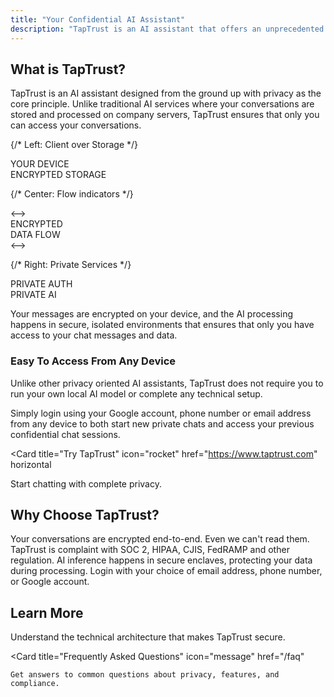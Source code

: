 ```yaml
---
title: "Your Confidential AI Assistant"
description: "TapTrust is an AI assistant that offers an unprecedented level of privacy."
---
```


## What is TapTrust?

TapTrust is an AI assistant designed from the ground up with privacy as the core principle. Unlike traditional AI services where your conversations are stored and processed on company servers, TapTrust ensures that only you can access your conversations.

<div style={{
  position: 'relative',
  width: '100%',
  height: '140px',
  display: 'flex',
  alignItems: 'center',
  justifyContent: 'space-between',
  padding: '20px 40px',
  marginBottom: '32px',
  marginTop: '32px',
  background: 'linear-gradient(135deg, #f8fafc 0%, #e2e8f0 100%)',
  borderRadius: '16px',
  border: '1px solid #e2e8f0'
}}>
  
  {/* Left: Client over Storage */}
  <div style={{ display: 'flex', flexDirection: 'column', alignItems: 'center', gap: '16px' }}>
    <div style={{
      width: '110px',
      height: '50px',
      display: 'flex',
      alignItems: 'center',
      justifyContent: 'center',
      backgroundColor: '#4B5563',
      color: 'white',
      fontWeight: 'bold',
      fontSize: '13px',
      borderRadius: '12px',
      border: '3px solid #6B7280',
      boxShadow: '0 8px 25px rgba(75, 85, 99, 0.4)',
      transform: 'scale(1)',
      transition: 'transform 0.3s ease'
    }}>
      YOUR DEVICE
    </div>
    <div style={{
      width: '110px',
      height: '45px',
      display: 'flex',
      alignItems: 'center',
      justifyContent: 'center',
      backgroundColor: '#374151',
      color: 'white',
      fontSize: '10px',
      textAlign: 'center',
      padding: '8px',
      borderRadius: '12px',
      border: '3px solid #4B5563',
      boxShadow: '0 8px 25px rgba(55, 65, 81, 0.4)',
      lineHeight: '1.2'
    }}>
      ENCRYPTED STORAGE
    </div>
  </div>
  
  {/* Center: Flow indicators */}
  <div style={{ 
    display: 'flex', 
    flexDirection: 'column', 
    alignItems: 'center', 
    gap: '8px',
    minWidth: '60px'
  }}>
    <div style={{
      fontSize: '24px',
      color: '#1E40AF',
      fontWeight: 'bold'
    }}>⟷</div>
    <div style={{
      fontSize: '10px',
      color: '#64748b',
      textAlign: 'center',
      fontWeight: '600'
    }}>
      ENCRYPTED<br/>DATA FLOW
    </div>
    <div style={{
      fontSize: '24px',
      color: '#1E40AF',
      fontWeight: 'bold'
    }}>⟷</div>
  </div>
  
  {/* Right: Private Services */}
  <div style={{ display: 'flex', flexDirection: 'column', gap: '16px' }}>
    <div style={{
      width: '110px',
      height: '50px',
      display: 'flex',
      alignItems: 'center',
      justifyContent: 'center',
      backgroundColor: '#1E40AF',
      color: 'white',
      fontSize: '10px',
      textAlign: 'center',
      padding: '8px',
      borderRadius: '12px',
      border: '3px solid #3B82F6',
      boxShadow: '0 8px 25px rgba(30, 64, 175, 0.4)',
      lineHeight: '1.2',
      fontWeight: '600'
    }}>
      PRIVATE AUTH
    </div>
    <div style={{
      width: '110px',
      height: '45px',
      display: 'flex',
      alignItems: 'center',
      justifyContent: 'center',
      backgroundColor: '#1E3A8A',
      color: 'white',
      fontSize: '10px',
      textAlign: 'center',
      padding: '8px',
      borderRadius: '12px',
      border: '3px solid #1E40AF',
      boxShadow: '0 8px 25px rgba(30, 58, 138, 0.4)',
      lineHeight: '1.2',
      fontWeight: '600'
    }}>
      PRIVATE AI
    </div>
  </div>
</div>

Your messages are encrypted on your device, and the AI processing happens in secure, isolated environments that ensures that only you have access to your chat messages and data.

### Easy To Access From Any Device

Unlike other privacy oriented AI assistants, TapTrust does not require you to run your own local AI model or complete any technical setup. 

Simply login using your Google account, phone number or email address from any device to both start new private chats and access your previous confidential chat sessions.

 
<Card
  title="Try TapTrust"
  icon="rocket"
  href="https://www.taptrust.com"
  horizontal
>
  Start chatting with complete privacy.
</Card>

## Why Choose TapTrust?

<Columns cols={2}>
  <Card
    title="Complete Privacy"
    icon="shield-check"
    href="/technical-overview#privacy-architecture"
  >
    Your conversations are encrypted end-to-end. Even we can't read them.
  </Card>
  <Card
    title="Regulatory Compliance"
    icon="check"
    href="/faq#is-taptrust-compliant-with-regulations-affecting-my-industry%3F"
  >
    TapTrust is complaint with SOC 2, HIPAA, CJIS, FedRAMP and other regulation. 
  </Card>
  <Card
    title="Secure AI Processing"
    icon="key"
    href="/technical-overview#secure-ai-inference"
  >
    AI inference happens in secure enclaves, protecting your data during processing.
  </Card>
  <Card
    title="Login From Any Device"
    icon="browser"
    href="faq#what-login-methods-are-supported%3F"
  >
    Login with your choice of email address, phone number, or Google account. 
  </Card>
</Columns>

## Learn More

<Columns cols={2}>
  <Card
    title="How It Works"
    icon="gears"
    href="/technical-overview"
  >
    Understand the technical architecture that makes TapTrust secure.
  </Card>

  <Card
    title="Frequently Asked Questions"
    icon="message"
    href="/faq"
  >
    Get answers to common questions about privacy, features, and compliance.
  </Card>
</Columns>
